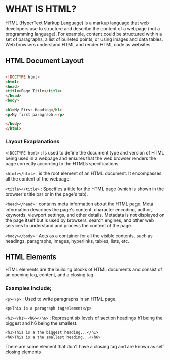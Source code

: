 
# **WHAT IS HTML?**

HTML (HyperText Markup Language) is a markup language that web developers use to structure and describe the content of a webpage (not a programming language). For example, content could be structured within a set of paragraphs, a list of bulleted points, or using images and data tables. Web browsers understand HTML and render HTML code as websites.

## **HTML Document Layout**

```HTML

<!DOCTYPE html>
<html>
<head>
<title>Page Title</title>
</head>
<body>

<h1>My First Heading</h1>
<p>My first paragraph.</p>

</body>
</html>

```

### Layout Exaplanations

`<!DOCTYPE html>` : Is used to define the document type and version of HTML being used in a webpage and ensures that the web browser renders the page correctly according to the HTML5 specifications.

`<html></html>` : is the root element of an HTML document. It encompasses all the content of the webpage.

`<title></title>` : Specifies a title for the HTML page (which is shown in the browser's title bar or in the page's tab).

`<head></head>` : contains meta information about the HTML page. Meta information describes the page's content, character encoding, author, keywords, viewport settings, and other details. Metadata is not displayed on the page itself but is used by browsers, search engines, and other web services to understand and process the content of the page.

`<body></body>` : Acts as a container for all the visible contents, such as headings, paragraphs, images, hyperlinks, tables, lists, etc.

## HTML Elements

HTML elements are the building blocks of HTML documents and consist of an opening tag, content, and a closing tag.

### Examples include;
`<p></p>` : Used to write  paragraphs in an HTML page.
```HTML5 copy
<p>This is a paragraph tag/element</p>
```
`<h1></h1>`-`<h6></h6>` : Represent six levels of section headings h1 being the biggest and h6 being the smallest.
```HTML5 copy
<h1>This is a the biggest heading...</h1>
<h6>This is a the smallest heading...</h6>
```


<Callout type="warning" emoji="⚠️">
  There are some element that don't have a closing tag and are known as self closing elements
</Callout>

